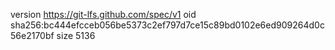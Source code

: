 version https://git-lfs.github.com/spec/v1
oid sha256:bc444efcceb056be5373c2ef797d7ce15c89bd0102e6ed909264d0c56e2170bf
size 5136
